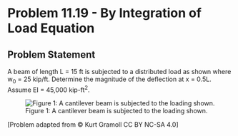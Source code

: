 # Problem 11.19 - By Integration of Load Equation {.unnumbered}

## Problem Statement

A beam of length L = 15 ft is subjected to a distributed load as shown where w<sub>0</sub> = 25 kip/ft. Determine the magnitude of the deflection at x = 0.5L. Assume EI = 45,000 kip-ft<sup>2</sup>.

![Figure 1: A cantilever beam is subjected to the loading shown.](images/406.png){fig-alt="A cantilever beam of length L is subjected to a distributed load w defined as w = w0-x^2/9."}

\[Problem adapted from © Kurt Gramoll CC BY NC-SA 4.0\]